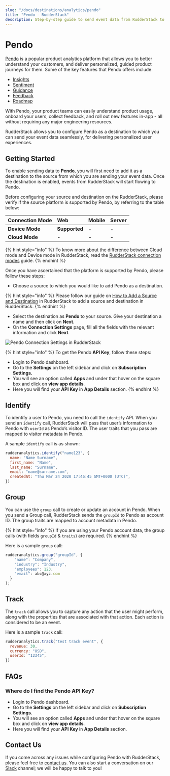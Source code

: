 ```yaml
---
slug: "/docs/destinations/analytics/pendo"
title: "Pendo - RudderStack"
description: Step-by-step guide to send event data from RudderStack to Pendo.
---
```


# Pendo

[Pendo](https://www.pendo.io/) is a popular product analytics platform that allows you to better understand your customers, and deliver personalized, guided product journeys for them. Some of the key features that Pendo offers include:

- [Insights](https://www.pendo.io/product/insights/)
- [Sentiment](https://www.pendo.io/product/sentiment/)
- [Guidance](https://www.pendo.io/product/guidance/)
- [Feedback](https://www.pendo.io/product/feedback/)
- [Roadmap](https://www.pendo.io/product/roadmap/)

With Pendo, your product teams can easily understand product usage, onboard your users, collect feedback, and roll out new features in-app - all without requiring any major engineering resources.

RudderStack allows you to configure Pendo as a destination to which you can send your event data seamlessly, for delivering personalized user experiences.

## Getting Started

To enable sending data to **Pendo**, you will first need to add it as a destination to the source from which you are sending your event data. Once the destination is enabled, events from RudderStack will start flowing to Pendo.

Before configuring your source and destination on the RudderStack, please verify if the source platform is supported by Pendo, by referring to the table below:

| **Connection Mode** | **Web**       | **Mobile** | **Server** |
| :------------------ | :------------ | :--------- | :--------- |
| **Device Mode**     | **Supported** | **-**      | **-**      |
| **Cloud Mode**      | **-**         | **-**      | **-**      |

{% hint style="info" %}
To know more about the difference between Cloud mode and Device mode in RudderStack, read the [RudderStack connection modes](https://docs.rudderstack.com/get-started/rudderstack-connection-modes) guide.
{% endhint %}

Once you have ascertained that the platform is supported by Pendo, please follow these steps:

- Choose a source to which you would like to add Pendo as a destination.

{% hint style="info" %}
Please follow our guide on [How to Add a Source and Destination](https://docs.rudderstack.com/how-to-guides/adding-source-and-destination-rudderstack) in RudderStack to add a source and destination in RudderStack.
{% endhint %}

- Select the destination as **Pendo** to your source. Give your destination a name and then click on **Next**.
- On the **Connection Settings** page, fill all the fields with the relevant information and click **Next**.

![Pendo Connection Settings in RudderStack](../../.gitbook/assets/screenshot-2020-11-27-at-2.29.18-pm.png)

{% hint style="info" %}
To get the Pendo **API Key**, follow these steps:

- Login to Pendo dashboard.
- Go to the **Settings** on the left sidebar and click on **Subscription Settings.**
- You will see an option called **Apps** and under that hover on the square box and click on **view app details**.
- Here you will find your **API Key** in **App Details** section.
  {% endhint %}

## Identify

To identify a user to Pendo, you need to call the `identify` API. When you send an `identify` call, RudderStack will pass that user’s information to Pendo with `userId` as Pendo’s visitor ID. The user traits that you pass are mapped to visitor metadata in Pendo.

A sample `identify` call is as shown:

```javascript
rudderanalytics.identify("name123", {
  name: "Name Surname",
  first_name: "Name",
  last_name: "Surname",
  email: "name@surname.com",
  createdAt: "Thu Mar 24 2020 17:46:45 GMT+0000 (UTC)",
})
```

## Group

You can use the `group` call to create or update an account in Pendo. When you send a Group call, RudderStack sends the `groupId` to Pendo as account ID. The group traits are mapped to account metadata in Pendo.

{% hint style="info" %}
If you are using your Pendo account data, the group calls \(with fields `groupId` & `traits`\) are required.
{% endhint %}

Here is a sample `group` call:

```javascript
rudderanalytics.group("groupId", {
    "name": "Company",
    "industry": "Industry",
    "employees": 123,
    "email": abc@xyz.com
  }
);
```

## Track

The `track` call allows you to capture any action that the user might perform, along with the properties that are associated with that action. Each action is considered to be an event.

Here is a sample `track` call:

```javascript
rudderanalytics.track("test track event", {
  revenue: 30,
  currency: "USD",
  userId: "12345",
})
```

## FAQs

### Where do I find the Pendo API Key?

- Login to Pendo dashboard.
- Go to the **Settings** on the left sidebar and click on **Subscription Settings.**
- You will see an option called **Apps** and under that hover on the square box and click on **view app details**.
- Here you will find your **API Key** in **App Details** section.

## Contact Us

If you come across any issues while configuring Pendo with RudderStack, please feel free to [contact us](mailto:%20docs@rudderstack.com). You can also start a conversation on our [Slack](https://resources.rudderstack.com/join-rudderstack-slack) channel; we will be happy to talk to you!
